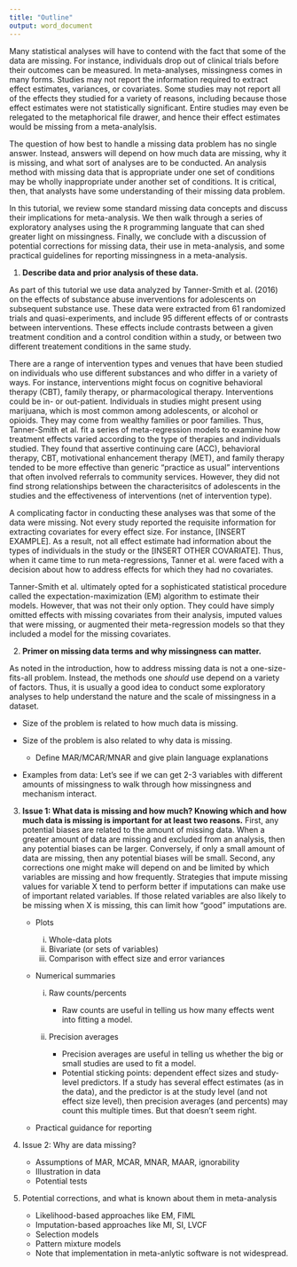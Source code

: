```yaml
---
title: "Outline"
output: word_document
---
```



Many statistical analyses will have to contend with the fact that some of the data are missing. 
For instance, individuals drop out of clinical trials before their outcomes can be measured. 
In meta-analyses, missingness comes in many forms. 
Studies may not report the information required to extract effect estimates, variances, or covariates. 
Some studies may not report all of the effects they studied for a variety of reasons, including because those effect estimates were not statistically significant.
Entire studies may even be relegated to the metaphorical file drawer, and hence their effect estimates would be missing from a meta-analylsis.

The question of how best to handle a missing data problem has no single answer.
Instead, answers will depend on how much data are missing, why it is missing, and what sort of analyses are to be conducted.
An analysis method with missing data that is appropriate under one set of conditions may be wholly inappropriate under another set of conditions.
It is critical, then, that analysts have some understanding of their missing data problem. 

In this tutorial, we review some standard missing data concepts and discuss their implications for meta-analysis. 
We then walk through a series of exploratory analyses using the `R` programming languate that can shed greater light on missingness. 
Finally, we conclude with a discussion of potential corrections for missing data, their use in meta-analysis, and some practical guidelines for reporting missingness in a meta-analysis.



1. **Describe data and prior analysis of these data.** 

As part of this tutorial we use data analyzed by Tanner-Smith et al. (2016) on the effects of substance abuse inverventions for adolescents on subsequent substance use. These data were extracted from 61 randomized trials and quasi-experiments, and include 95 different effects of or contrasts between interventions.  These effects include contrasts between a given treatment condition and a control condition within a study, or between two different treatement conditions in the same study. 

There are  a range of intervention types and venues that have been studied on individuals who use different substances and who differ in a variety of ways. For instance, interventions might focus on cognitive behavioral therapy (CBT), family therapy, or pharmacological therapy. 
Interventions could be in- or out-patient. 
Individuals in studies might present using marijuana, which is most common among adolescents, or alcohol or opioids. 
They may come from wealthy families or poor families. 
Thus, Tanner-Smith et al. fit a series of meta-regression models to examine how treatment effects varied according to the type of therapies and individuals studied. 
They found that assertive continuing care (ACC), behavioral therapy, CBT, motivational enhancement therapy (MET), and family therapy tended to be more effective than generic "practice as usual" interventions that often involved referrals to community services.
However, they did not find strong relationships between the characterisitcs of adolescents in the studies and the effectiveness of interventions (net of intervention type).

A complicating factor in conducting these analyses was that some of the data were missing. 
Not every study reported the requisite information for extracting covariates for every effect size.
For instance, [INSERT EXAMPLE].
As a result, not all effect estimate had information about the types of individuals in the study or the [INSERT OTHER COVARIATE].
Thus, when it came time to run meta-regressions, Tanner et al. were faced with a decision about how to address effects for which they had no covariates.

Tanner-Smith et al. ultimately opted for a sophisticated statistical procedure called the expectation-maximization (EM) algorithm to estimate their models. 
However, that was not their only option. 
They could have simply omitted effects with missing covariates from their analysis, imputed values that were missing, or augmented their meta-regression models so that they included a model for the missing covariates. 



2. **Primer on missing data terms and why missingness can matter.**

As noted in the introduction, how to address missing data is not a one-size-fits-all problem. 
Instead, the methods one *should* use depend on a variety of factors. 
Thus, it is usually a good idea to conduct some exploratory analyses to help understand the nature and the scale of missingness in a dataset.

- Size of the problem is related to how much data is missing.
- Size of the problem is also related to why data is missing.

     - Define MAR/MCAR/MNAR and give plain language explanations
     
- Examples from data: Let's see if we can get 2-3 variables with different amounts of missingness to walk through how missingness and mechanism interact.



3. **Issue 1: What data is missing and how much? Knowing which and how much data is missing is important for at least two reasons.** First, any potential biases are related to the amount of missing data. When a greater amount of data are missing and excluded from an analysis, then any potential biases can be larger. Conversely, if only a small amount of data are missing, then any potential biases will be small. Second, any corrections one might make will depend on and be limited by which variables are missing and how frequently. Strategies that impute missing values for variable X tend to perform better if imputations can make use of important related variables. If those related variables are also likely to be missing when X is missing, this can limit how "good" imputations are.

     - Plots

        i. Whole-data plots
        ii. Bivariate (or sets of variables)
        iii. Comparison with effect size and error variances
    
    - Numerical summaries

        i. Raw counts/percents
        
             - Raw counts are useful in telling us how many effects went into fitting a model.
             
        ii. Precision averages
        
             - Precision averages are useful in telling us whether the big or small studies are used to fit a model.
             - Potential sticking points: dependent effect sizes and study-level predictors. If a study has several effect estimates (as in the data), and the predictor is at the study level (and not effect size level), then precision averages (and percents) may count this multiple times. But that doesn't seem right.
    
    - Practical guidance for reporting
   
          
4. Issue 2: Why are data missing?

    - Assumptions of MAR, MCAR, MNAR, MAAR, ignorability
    - Illustration in data
    - Potential tests
     
5. Potential corrections, and what is known about them in meta-analysis

     - Likelihood-based approaches like EM, FIML
     - Imputation-based approaches like MI, SI, LVCF
     - Selection models
     - Pattern mixture models
     - Note that implementation in meta-anlytic software is not widespread.


     


     
